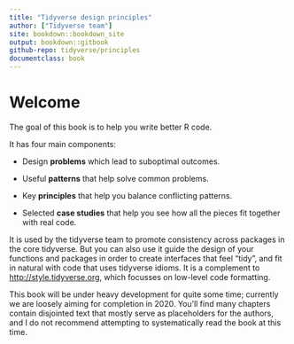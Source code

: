 ```yaml
--- 
title: "Tidyverse design principles"
author: ["Tidyverse team"]
site: bookdown::bookdown_site
output: bookdown::gitbook
github-repo: tidyverse/principles
documentclass: book
---
```


# Welcome {-}

The goal of this book is to help you write better R code.

It has four main components:

* Design __problems__ which lead to suboptimal outcomes.

* Useful __patterns__ that help solve common problems.

* Key __principles__ that help you balance conflicting patterns.

* Selected __case studies__ that help you see how all the pieces fit together
  with real code.

It is used by the tidyverse team to promote consistency across packages in the core tidyverse. But you can also use it guide the design of your functions and packages in order to create interfaces that feel "tidy", and fit in natural with code that uses tidyverse idioms. It is a complement to <http://style.tidyverse.org>, which focusses on low-level code formatting.

This book will be under heavy development for quite some time; currently we are loosely aiming for completion in 2020. You'll find many chapters contain disjointed text that mostly serve as placeholders for the authors, and I do not recommend attempting to systematically read the book at this time.
